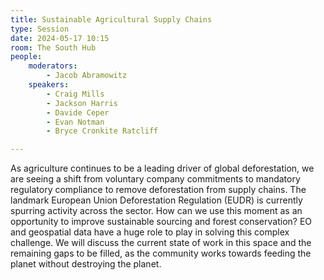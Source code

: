 ```yaml
---
title: Sustainable Agricultural Supply Chains
type: Session
date: 2024-05-17 10:15
room: The South Hub
people:
    moderators:
        - Jacob Abramowitz
    speakers:
        - Craig Mills
        - Jackson Harris
        - Davide Ceper
        - Evan Notman
        - Bryce Cronkite Ratcliff

---
```

As agriculture continues to be a leading driver of global deforestation, we are seeing a shift from voluntary company commitments to mandatory regulatory compliance to remove deforestation from supply chains. The landmark European Union Deforestation Regulation (EUDR) is currently spurring activity across the sector. How can we use this moment as an opportunity to improve sustainable sourcing and forest conservation? EO and geospatial data have a huge role to play in solving this complex challenge. We will discuss the current state of work in this space and the remaining gaps to be filled, as the community works towards feeding the planet without destroying the planet.